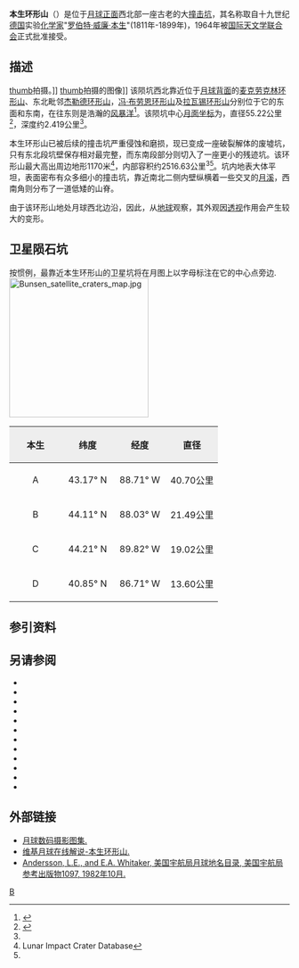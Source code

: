{{lunar crater data|
 image=Bunsen crater 4189 h2.jpg|240px|
 caption=[[月球轨道器4号|月球轨道器4号]]拍摄的图像|
 latitude=41.4|
 N_or_S=N|
 longitude=85.46|
 E_or_W=W|
 diameter=55.22公里|
 depth=2.419公里|
 colong=86|
 eponym=[[罗伯特·威廉·本生|罗伯特·威·本生]]}}
'''本生环形山'''（{{lang-en|Bunsen}}）是位于[[月球正面|月球正面]]西北部一座古老的大[[撞击坑|撞击坑]]，其名称取自十九世纪[[德国|德国]]实验[[化学家|化学家]]"[[罗伯特·威廉·本生|罗伯特·威廉·本生]]"(1811年-1899年)，1964年被[[国际天文学联合会|国际天文学联合会]]正式批准接受。

==描述==
[[image:Lavoisier_+_Bunsen_-_LROC_-_WAC.JPG|thumb]]拍摄。]]  
[[image:Bunsen_-_LROC_-_WAC.JPG|thumb]]拍摄的图像]]    
该陨坑西北靠近位于[[月球背面|月球背面]]的[[麦克劳克林环形山|麦克劳克林环形山]]、东北毗邻[[杰勒德环形山|杰勒德环形山]]，[[冯·布劳恩环形山|冯·布劳恩环形山]]及[[拉瓦锡环形山|拉瓦锡环形山]]分别位于它的东面和东南，在往东则是浩瀚的[[风暴洋|风暴洋]]<ref>{{Cite web |url=http://planetarynames.wr.usgs.gov/images/Lunar/lac_22_lo.pdf |title=Crater Bunsen on the map LAC-22. |accessdate=2017-03-26 |archive-date=2013-02-20 |archive-url=https://web.archive.org/web/20130220151619/http://planetarynames.wr.usgs.gov/images/Lunar/lac_22_lo.pdf |dead-url=no }}</ref>。该陨坑中心[[月面坐标|月面坐标]]为{{Coord|41.4|N|85.46|W|globe:Moon|nogoogle=1|noosm=1}}，直径55.22公里<ref name="IAU">{{Cite web |url=http://planetarynames.wr.usgs.gov/Feature/920 |title=Directory of the International Astronomical Union |access-date=2017-03-26 |archive-date=2020-01-04 |archive-url=https://web.archive.org/web/20200104064148/https://planetarynames.wr.usgs.gov/Feature/920 |dead-url=no }}</ref>，深度约2.419公里<ref name="LICD"/>。

本生环形山已被后续的撞击坑严重侵蚀和磨损，现已变成一座破裂解体的废墟坑，只有东北段坑壁保存相对最完整，而东南段部分则切入了一座更小的残迹坑。该环形山最大高出周边地形1170米<ref name=LICD>Lunar Impact Crater Database</ref>，内部容积约2516.63公里<sup>3</sup><ref name="LICD"/>。坑内地表大体平坦，表面密布有众多细小的撞击坑，靠近南北二侧内壁纵横着一些交叉的[[月溪|月溪]]，西南角则分布了一道低矮的山脊。

由于该环形山地处月球西北边沿，因此，从[[地球|地球]]观察，其外观因[[透视|透视]]作用会产生较大的变形。

==卫星陨石坑==
按惯例，最靠近本生环形山的卫星坑将在月图上以字母标注在它的中心点旁边.
[[Image:Bunsen_satellite_craters_map.jpg|250px]]

{| class="wikitable"
!width="25%" style="background:#eeeeee;" |本生 
!width="25%" style="background:#eeeeee;" |纬度
!width="25%" style="background:#eeeeee;" |经度
!width="25%" style="background:#eeeeee;" |直径
|-
|align="center"|A
|align="center"|43.17° N
|align="center"|88.71° W
|align="center"|40.70公里
|-
|align="center"|B
|align="center"|44.11° N
|align="center"|88.03° W
|align="center"|21.49公里
|-
|align="center"|C
|align="center"|44.21° N
|align="center"|89.82° W
|align="center"|19.02公里
|-
|align="center"|D
|align="center"|40.85° N
|align="center"|86.71° W
|align="center"|13.60公里
|}{{clear}}
==参引资料==
{{Reflist}}
==另请参阅==
{{refbegin}}
* {{cite book
  | last1 = Andersson
  | first1 = L. E.
  | last2 = Whitaker
  | first2 = E. A.
  | authorlink2 = Ewen Whitaker
  | date = 1982
  | title = [[NASA|NASA]] Catalogue of Lunar Nomenclature
  | publisher = NASA RP-1097
  | ref = harv
  }}
* {{cite web
  | last = Blue
  | first = Jennifer
  | date = July 25, 2007
  | title = Gazetteer of Planetary Nomenclature
  | publisher = [[United_States_Geological_Survey|USGS]]
  | url = http://planetarynames.wr.usgs.gov/
  | accessdate = 2007-08-05
  | ref = harv
  | archive-date = 2015-05-26
  | archive-url = https://web.archive.org/web/20150526164842/http://planetarynames.wr.usgs.gov/
  | dead-url = no
  }}
* {{cite book
  | last1 = Bussey
  | first1 = B.
  | authorlink1 = Ben Bussey
  | last2 = Spudis
  | first2 = P.
  | authorlink2 = Paul Spudis
  | date = 2004
  | title = The Clementine Atlas of the Moon
  | publisher = Cambridge University Press
  | location = New York
  | isbn = 978-0-521-81528-4
  | ref = harv
  }}
* {{cite book
  | last1 = Cocks
  | first1 = Elijah E.
  | last2 = Cocks
  | first2 = Josiah C.
  | date = 1995
  | title = Who's Who on the Moon: A Biographical Dictionary of Lunar Nomenclature
  | url = https://archive.org/details/isbn_9780936389271
  | publisher = Tudor Publishers
  | isbn = 978-0-936389-27-1
  | ref = harv
  }}
* {{cite web
  | last = McDowell
  | first = Jonathan
  | date = July 15, 2007
  | url = http://host.planet4589.org/astro/lunar/
  | title = Lunar Nomenclature
  | publisher = Jonathan's Space Report
  | accessdate = 2007-10-24
  | ref = harv
  | archive-date = 2015-01-12
  | archive-url = https://web.archive.org/web/20150112233439/http://host.planet4589.org/astro/lunar/
  | dead-url = no
  }}
* {{cite journal| last1 = Menzel| first1 = D. H.| last2 = Minnaert| first2 = M.| last3 = Levin| first3 = B.| last4 = Dollfus| first4 = A.| last5 = Bell| first5 = B.| title = Report on Lunar Nomenclature by the Working Group of Commission 17 of the IAU| doi = 10.1007/BF00171763| journal = Space Science Reviews| volume = 12| issue = 2| pages = 136–186| date = 1971| bibcode = 1971SSRv...12..136M| ref = harv}}
* {{cite book
  | first = Patrick
  | last = Moore
  | authorlink = Patrick Moore
  | date = 2001
  | title = On the Moon
  | url = https://archive.org/details/patrickmooreonmo00patr
  | publisher = Sterling Publishing Co.
  | isbn = 978-0-304-35469-6
  | ref = harv
  }}
* {{cite book
  | first = Fred W.
  | last = Price
  | date = 1988
  | title = The Moon Observer's Handbook
  | publisher = Cambridge University Press
  | isbn = 978-0-521-33500-3
  | ref = harv
  }}
* {{cite book
  | last = Rükl
  | first = Antonín
  | authorlink = Antonín Rükl
  | date = 1990
  | title = Atlas of the Moon
  | publisher = Kalmbach Books
  | isbn = 978-0-913135-17-4
  | ref = harv
  }}
* {{cite book
  | last = Webb
  | first = Rev. T. W.
  | authorlink = Thomas William Webb
  | date = 1962
  | title = Celestial Objects for Common Telescopes
  | url = https://archive.org/details/celestialobjects00webb
  | edition = 6th revised
  | publisher = Dover
  | isbn = 978-0-486-20917-3
  | ref = harv
  }}
* {{cite book
  | first = Ewen A.
  | last = Whitaker
  | authorlink = Ewen Whitaker
  | date = 1999
  | title = Mapping and Naming the Moon
  | publisher = Cambridge University Press
  | isbn = 978-0-521-62248-6
  | ref = harv
  }}
* {{cite book
  | first = Peter T.
  | last = Wlasuk
  | date = 2000
  | title = Observing the Moon
  | publisher = Springer
  | isbn = 978-1-85233-193-1
  | ref = harv
 }}
{{refend}}

==外部链接==
*[http://www.lpi.usra.edu/resources/lunar_orbiter/bin/srch_nam.shtml?Bunsen%7C0 月球数码摄影图集.] {{Wayback|url=http://www.lpi.usra.edu/resources/lunar_orbiter/bin/srch_nam.shtml?Bunsen%7C0 |date=20201127015751 }}
*[http://the-moon.wikispaces.com/Bunsen 维基月球在线解说-本生环形山.] {{Wayback|url=http://the-moon.wikispaces.com/Bunsen |date=20180302154625 }}
*[http://planet4589.org/astro/lunar/RP-1097.pdf Andersson, L.E., and E.A. Whitaker, 美国宇航局月球地名目录, 美国宇航局参考出版物1097, 1982年10月.] {{Wayback|url=http://planet4589.org/astro/lunar/RP-1097.pdf |date=20141006125838 }}

[[Category:月球环形山|B]]
{{月球环形山 (A-B)}}